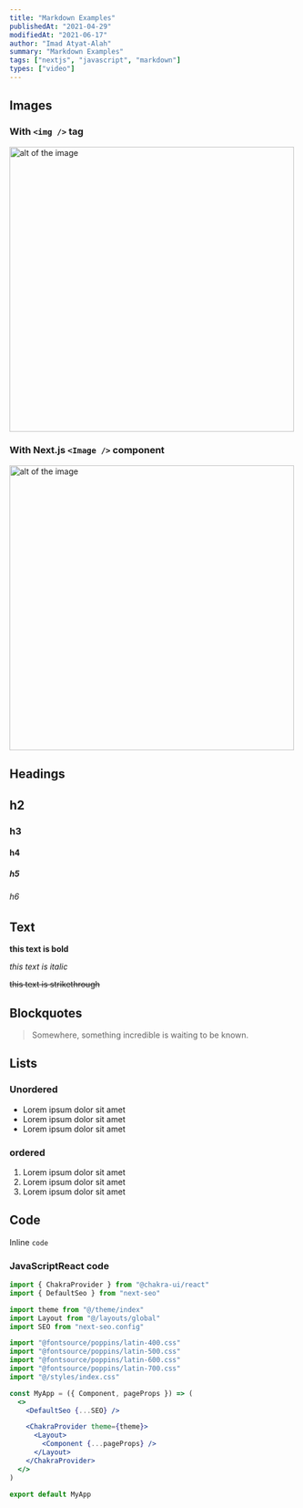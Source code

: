```yaml
---
title: "Markdown Examples"
publishedAt: "2021-04-29"
modifiedAt: "2021-06-17"
author: "Imad Atyat-Alah"
summary: "Markdown Examples"
tags: ["nextjs", "javascript", "markdown"]
types: ["video"]
---
```


## Images

### With `<img />` tag

<img
  src='/code-review-bro.png'
  width='500'
  height='500'
  alt='alt of the image'
  title='title of the image'
/>

### With Next.js `<Image />` component

<Image
  src='/code-review-bro.png'
  width='500'
  height='500'
  alt='alt of the image'
  title='title of the image'
  placeholder='blur'
  blurDataURL='L8LE.{~60000_3V@ITx^00t:V?-P'
/>

## Headings

## h2

### h3

#### h4

##### h5

###### h6

## Text

**this text is bold**

_this text is italic_

~~this text is strikethrough~~

## Blockquotes

> Somewhere, something incredible is waiting to be known.

## Lists

### Unordered

- Lorem ipsum dolor sit amet
- Lorem ipsum dolor sit amet
- Lorem ipsum dolor sit amet

### ordered

1. Lorem ipsum dolor sit amet
2. Lorem ipsum dolor sit amet
3. Lorem ipsum dolor sit amet

## Code

Inline `code`

### JavaScriptReact code

```jsx:src/pages/_app.jsx
import { ChakraProvider } from "@chakra-ui/react"
import { DefaultSeo } from "next-seo"

import theme from "@/theme/index"
import Layout from "@/layouts/global"
import SEO from "next-seo.config"

import "@fontsource/poppins/latin-400.css"
import "@fontsource/poppins/latin-500.css"
import "@fontsource/poppins/latin-600.css"
import "@fontsource/poppins/latin-700.css"
import "@/styles/index.css"

const MyApp = ({ Component, pageProps }) => (
  <>
    <DefaultSeo {...SEO} />

    <ChakraProvider theme={theme}>
      <Layout>
        <Component {...pageProps} />
      </Layout>
    </ChakraProvider>
  </>
)

export default MyApp
```
